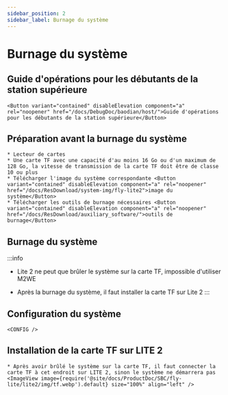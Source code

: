 ```yaml
---
sidebar_position: 2
sidebar_label: Burnage du système
---
```




# Burnage du système

## Guide d'opérations pour les débutants de la station supérieure

    <Button variant="contained" disableElevation component="a" rel="noopener" href="/docs/DebugDoc/baodian/host/">Guide d'opérations pour les débutants de la station supérieure</Button>

## Préparation avant la burnage du système

    * Lecteur de cartes
    * Une carte TF avec une capacité d'au moins 16 Go ou d'un maximum de 128 Go, la vitesse de transmission de la carte TF doit être de classe 10 ou plus
    * Télécharger l'image du système correspondante <Button variant="contained" disableElevation component="a" rel="noopener" href="/docs/ResDownload/system-img/fly-lite2">image du système</Button>
    * Télécharger les outils de burnage nécessaires <Button variant="contained" disableElevation component="a" rel="noopener" href="/docs/ResDownload/auxiliary_software/">outils de burnage</Button>

## Burnage du système

:::info
* Lite 2 ne peut que brûler le système sur la carte TF, impossible d'utiliser M2WE
* Après la burnage du système, il faut installer la carte TF sur Lite 2
:::

    <TF />

            

## Configuration du système

    <CONFIG />


## Installation de la carte TF sur LITE 2

    * Après avoir brûlé le système sur la carte TF, il faut connecter la carte TF à cet endroit sur LITE 2, sinon le système ne démarrera pas
    <ImageView image={require('@site/docs/ProductDoc/SBC/fly-lite/lite2/img/tf.webp').default} size="100%" align="left" />
